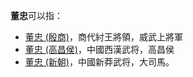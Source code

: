 '''董忠'''可以指：
*[[董忠_(殷商)|董忠 (殷商)]]，商代紂王將領，威武上將軍
*[[董忠_(高昌侯)|董忠 (高昌侯)]]，中國西漢武将，高昌侯
*[[董忠_(新朝)|董忠 (新朝)]]，中國新莽武将，大司馬。

{{disambig|忠|cat=二字董姓人名消歧義}}